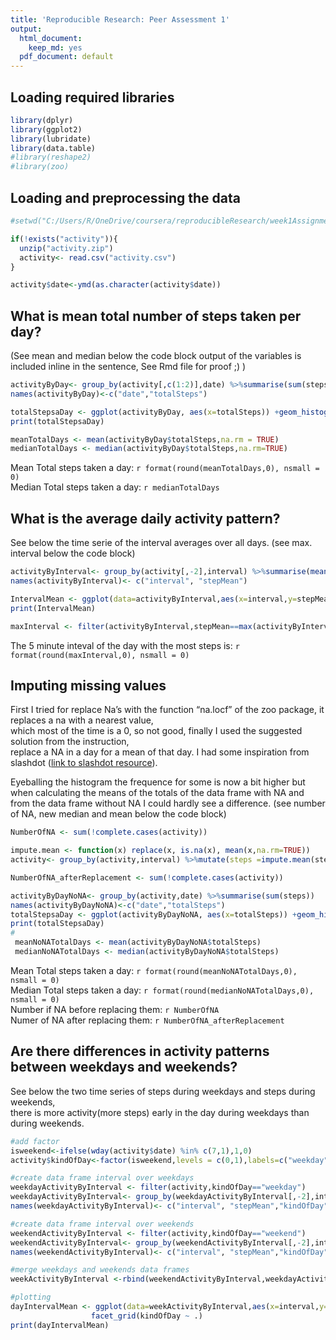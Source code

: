 ```yaml
---
title: 'Reproducible Research: Peer Assessment 1'
output:
  html_document:
    keep_md: yes
  pdf_document: default
---
```


## Loading required libraries
````r
library(dplyr)
library(ggplot2)
library(lubridate)
library(data.table)
#library(reshape2)
#library(zoo)
````


## Loading and preprocessing the data
```r
#setwd("C:/Users/R/OneDrive/coursera/reproducibleResearch/week1Assignment")

if(!exists("activity")){
  unzip("activity.zip")
  activity<- read.csv("activity.csv")
}

activity$date<-ymd(as.character(activity$date))
```


## What is mean total number of steps taken per day? 
(See mean and median below the code block output of the variables is included inline in the sentence, See Rmd file for proof ;) )
```r
activityByDay<- group_by(activity[,c(1:2)],date) %>%summarise(sum(steps))
names(activityByDay)<-c("date","totalSteps")

totalStepsaDay <- ggplot(activityByDay, aes(x=totalSteps)) +geom_histogram(bins = 30)  +labs(x="Steps")+ ggtitle(" histogram of the total number of steps taken each day")
print(totalStepsaDay)

meanTotalDays <- mean(activityByDay$totalSteps,na.rm = TRUE)
medianTotalDays <- median(activityByDay$totalSteps,na.rm=TRUE)
```   

Mean Total steps taken a day: `r format(round(meanTotalDays,0), nsmall = 0) `  
Median Total steps taken a day: `r medianTotalDays `  



## What is the average daily activity pattern?
See below the time serie of the interval averages over all days. (see max. interval below the code block)
```r
activityByInterval<- group_by(activity[,-2],interval) %>%summarise(mean(steps,na.rm=TRUE))
names(activityByInterval)<- c("interval", "stepMean")

IntervalMean <- ggplot(data=activityByInterval,aes(x=interval,y=stepMean)) + geom_line(alpha=.3) +ggtitle("average number of steps taken, averaged across all days")
print(IntervalMean)

maxInterval <- filter(activityByInterval,stepMean==max(activityByInterval$stepMean, na.rm = TRUE))
```
The 5 minute inteval of the day with the most steps is: `r format(round(maxInterval,0), nsmall = 0)  `  


## Imputing missing values  
First I tried for replace Na's with the function "na.locf" of the zoo package, it replaces a na with a nearest value,  
which most of the time is a 0, so not good, finally I used the suggested solution from the instruction,  
replace a NA in a day for a mean of that day. I had some inspiration from slashdot ([link  to slashdot resource ](http://stackoverflow.com/questions/9322773/how-to-replace-na-with-mean-by-subset-in-r-impute-with-plyr)).    
  
Eyeballing the histogram the frequence for some is now a bit higher but when calculating the means of the totals of the data frame with NA and from the data frame without NA I could hardly see a  difference. (see number of NA, new median and mean below the code block)
```r
NumberOfNA <- sum(!complete.cases(activity))

impute.mean <- function(x) replace(x, is.na(x), mean(x,na.rm=TRUE))
activity<- group_by(activity,interval) %>%mutate(steps =impute.mean(steps))

NumberOfNA_afterReplacement <- sum(!complete.cases(activity))

activityByDayNoNA<- group_by(activity,date) %>%summarise(sum(steps))
names(activityByDayNoNA)<-c("date","totalSteps")
totalStepsaDay <- ggplot(activityByDayNoNA, aes(x=totalSteps)) +geom_histogram(bins = 30)  +labs(x="Steps")  + ggtitle(" histogram of the total number of steps taken each day")
print(totalStepsaDay)
# 
 meanNoNATotalDays <- mean(activityByDayNoNA$totalSteps)
 medianNoNATotalDays <- median(activityByDayNoNA$totalSteps)

```
Mean Total steps taken a day: `r format(round(meanNoNATotalDays,0), nsmall = 0) `  
Median Total steps taken a day: `r format(round(medianNoNATotalDays,0), nsmall = 0) `  
Number if NA before replacing them: `r NumberOfNA`  
Numer of NA after replacing them: `r NumberOfNA_afterReplacement`  
  
  
## Are there differences in activity patterns between weekdays and weekends?
See below the two time series of steps during weekdays and steps during weekends,  
there is more activity(more steps) early in the day during weekdays than during weekends.
```r
#add factor
isweekend<-ifelse(wday(activity$date) %in% c(7,1),1,0)
activity$kindOfDay<-factor(isweekend,levels = c(0,1),labels=c("weekday","weekend"))

#create data frame interval over weekdays
weekdayActivityByInterval <- filter(activity,kindOfDay=="weekday")
weekdayActivityByInterval<- group_by(weekdayActivityByInterval[,-2],interval) %>%summarise(mean(steps[steps>0],na.rm=TRUE),first(kindOfDay))
names(weekdayActivityByInterval)<- c("interval", "stepMean","kindOfDay")

#create data frame interval over weekends
weekendActivityByInterval <- filter(activity,kindOfDay=="weekend")
weekendActivityByInterval<- group_by(weekendActivityByInterval[,-2],interval) %>%summarise(mean(steps[steps>0],na.rm=TRUE),first(kindOfDay))
names(weekendActivityByInterval)<- c("interval", "stepMean","kindOfDay")

#merge weekdays and weekends data frames
weekActivityByInterval <-rbind(weekendActivityByInterval,weekdayActivityByInterval)

#plotting
dayIntervalMean <- ggplot(data=weekActivityByInterval,aes(x=interval,y=stepMean)) + geom_line()  +
                  facet_grid(kindOfDay ~ .)
print(dayIntervalMean)

```
